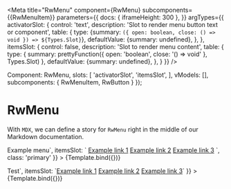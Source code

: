 
<Meta
  title="RwMenu"
  component={RwMenu}
  subcomponents={{RwMenuItem}}
  parameters={{
    docs: { iframeHeight: 300 },
  }}
  argTypes={{
    activatorSlot: {
      control: 'text',
      description: 'Slot to render menu button text or component',
      table: {
        type: {summary: `({
          open: boolean,
          close: () => void
        }) => ${Types.Slot}`},
        defaultValue: {summary: undefined},
      },
    },
    itemsSlot: {
      control: false,
      description: 'Slot to render menu content',
      table: {
        type: {
          summary: prettyFunction({
            open: 'boolean',
            close: '() => void'
          }, Types.Slot)
        },
        defaultValue: {summary: undefined},
      },
    }
  }}
/>

  Component: RwMenu,
  slots: [
    'activatorSlot',
    'itemsSlot',
  ],
  vModels: [],
  subcomponents: { RwMenuItem, RwButton }
});

# RwMenu

With `MDX`, we can define a story for `RwMenu` right in the middle of our
Markdown documentation.

<Canvas withSource='none'>
  <Story
    name="Default"
    decorators={[HeightDecorator('200px')]}
    args={{
      activatorSlot: `<RwButton class="primary">Example menu</RwButton>`,
      itemsSlot: `
        <RwMenuItem><a href="#">Example link 1</a></RwMenuItem>
        <RwMenuItem><a href="#">Example link 2</a></RwMenuItem>
        <RwMenuItem><a href="#">Example link 3</a></RwMenuItem>
      `,
      class: 'primary'
    }}
  >
    {Template.bind({})}
  </Story>
</Canvas>


<Source
  language='html'
  dark
  format={false}
  code={DEFAULT_CODE}
/>

<ArgsTable story="Default"/>

<Canvas withSource='none'>
  <Story
    name="RwButtonAsActivator"
    decorators={[HeightDecorator('200px')]}
    args={{
      activatorSlot: `<RwButton>Test</RwButton>`,
      itemsSlot: `<RwMenuItem><a href=#>Example link 1</a></RwMenuItem>
        <RwMenuItem><a href=#>Example link 2</a></RwMenuItem>
        <RwMenuItem><a href=#>Example link 3</a></RwMenuItem>`
    }}
  >
    {Template.bind({})}
  </Story>
</Canvas>
